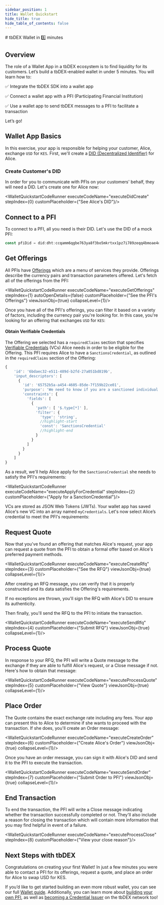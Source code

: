 ```yaml
---
sidebar_position: 1
title: Wallet Quickstart
hide_title: true
hide_table_of_contents: false
---
```



<QuickstartExecutionProvider>
# tbDEX Wallet in 5️⃣ minutes

## Overview

The role of a Wallet App in a tbDEX ecosystem is to find liquidity for its customers. Let’s build a tbDEX-enabled wallet in under 5 minutes. You will learn how to:

✅  Integrate the tbDEX SDK into a wallet app

✅  Connect a wallet app with a PFI (Participating Financial Institution)

✅  Use a wallet app to send tbDEX messages to a PFI to facilitate a transaction



Let’s go!


## Wallet App Basics

In this exercise, your app is responsible for helping your customer, Alice, exchange `USD` for `KES`. First, we'll create a [DID (Decentralized Identifier)](/docs/web5/learn/decentralized-identifiers) for Alice.

### Create Customer's DID

In order for you to communicate with PFIs on your customers' behalf, they will need a DID. Let's create one for Alice now:

<CodeSnippet snippetName="walletQuickstartDidCreate" />

<WalletQuickstartCodeRunner executeCodeName="executeDidCreate" stepIndex={0} customPlaceholder={"See Alice's DID"}/>


## Connect to a PFI

To connect to a PFI, all you need is their DID. Let's use the DID of a mock PFI: 

```js
const pfiDid = did:dht:ccqamm6qgbe763ya8f3bo5mkrtxx1pz7i789zeqq4bmoae4qnixy
```


## Get Offerings

All PFIs have [Offerings](/docs/tbdex/message-types#offerings) which are a menu of services they provide. Offerings describe the currency pairs and transaction parameters offered. Let's fetch all of the offerings from the PFI:

<CodeSnippet snippetName="walletQuickstartGetOfferings"/>

<WalletQuickstartCodeRunner executeCodeName="executeGetOfferings" stepIndex={1} autoOpenDetails={false} customPlaceholder={"See the PFI's Offerings"} viewJsonObj={true} collapseLevel={1}/>

Once you have all of the PFI's offerings, you can filter it based on a variety of factors, including the currency pair you're looking for. In this case, you're looking for an offering that exchanges `USD` for `KES`:

<CodeSnippet snippetName="walletQuickstartSelectOffering" />

#### Obtain Verifiable Credentials

The Offering we selected has a `requiredClaims` section that specifies [Verifiable Credentials](/docs/web5/learn/verifiable-credentials) (VCs) Alice needs  in order to be eligible for the Offering. This PFI requires Alice to have a `SanctionsCredential`, as outlined in the `requiredClaims` section of the Offering:

```js
{
    'id': '6bdaec32-e511-489d-b2fd-27a051bd819b',
    'input_descriptors': [
      {
        'id': '65752b5a-a454-4605-85de-7f159b22ce01',
        'purpose': 'We need to know if you are a sanctioned individual',
        'constraints': {
          'fields': [
            {
              'path': [ '$.type[*]' ],
              'filter': {
                'type': 'string',
                //highlight-start
                'const': 'SanctionsCredential'
                //highlight-end
              }
            }
          ]
        }
      }
    ]
}
```

As a result, we'll help Alice apply for the `SanctionsCredential` she needs to satisfy the PFI's requirements:

<WalletQuickstartCodeRunner executeCodeName="executeApplyForCredential" stepIndex={2} customPlaceholder={"Apply for a SanctionCredential"}/>

VCs are stored as JSON Web Tokens (JWTs). Your wallet app has saved Alice's new VC into an array named `myCredentials`. Let's now select Alice’s credential to meet the PFI's requirements:

<CodeSnippet snippetName="walletQuickstartSelectCredentials" />

## Request Quote

Now that you've found an offering that matches Alice's request, your app can request a quote from the PFI to obtain a formal offer based on Alice's preferred payment methods.

<CodeSnippet snippetName="walletQuickstartCreateRfq" />

<WalletQuickstartCodeRunner executeCodeName="executeCreateRfq" stepIndex={3} customPlaceholder={"See the RFQ"} viewJsonObj={true} collapseLevel={1}/>

After creating an RFQ message, you can verify that it is properly constructed and its data satisfies the Offering's requirements.

If no exceptions are thrown, you'll sign the RFQ with Alice's DID to ensure its authenticity.

Then finally, you'll send the RFQ to the PFI to initiate the transaction.

<CodeSnippet snippetName="walletQuickstartSendRfq" />

<WalletQuickstartCodeRunner executeCodeName="executeSendRfq" stepIndex={4} customPlaceholder={"Submit RFQ"} viewJsonObj={true} collapseLevel={1}/> 

## Process Quote

In response to your RFQ, the PFI will write a Quote message to the exchange if they are able to fulfill Alice's request, or a Close message if not. Here's how to obtain that message:

<CodeSnippet snippetName="walletQuickstartProcessQuote" />

<WalletQuickstartCodeRunner executeCodeName="executeProcessQuote" stepIndex={5} customPlaceholder={"View Quote"} viewJsonObj={true} collapseLevel={1}/> 

## Place Order

The Quote contains the exact exchange rate including any fees. Your app can present this to Alice to determine if she wants to proceed with the transaction. If she does, you'll create an Order message:

<CodeSnippet snippetName="walletQuickstartCreateOrder" />

<WalletQuickstartCodeRunner executeCodeName="executeCreateOrder" stepIndex={6} customPlaceholder={"Create Alice's Order"} viewJsonObj={true} collapseLevel={1}/> 

Once you have an order message, you can sign it with Alice's DID and send it to the PFI to execute the transaction.

<CodeSnippet snippetName="walletQuickstartSubmitOrder" />

<WalletQuickstartCodeRunner executeCodeName="executeSendOrder" stepIndex={7} customPlaceholder={"Submit Order to PFI"} viewJsonObj={true} collapseLevel={1}/> 

## End Transaction

To end the transaction, the PFI will write a Close message indicating whether the transaction successfully completed or not. They'll also include a reason for closing the transaction which will contain more information that you may find helpful in event of a failure.

<CodeSnippet snippetName="walletQuickstartProcessClose" />

<WalletQuickstartCodeRunner executeCodeName="executeProcessClose" stepIndex={8} customPlaceholder={"View your close reason"}/> 

## Next Steps with tbDEX

Congratulations on creating your first Wallet! In just a few minutes you were able to contact a PFI for its offerings, request a quote, and place an order for Alice to swap USD for KES.

If you’d like to get started building an even more robust wallet, you can see our full [Wallet guide](/docs/tbdex/wallet/overview). Additionally, you can learn more about [building your own PFI](/docs/tbdex/pfi/overview), as well as [becoming a Credential Issuer](/docs/tbdex/issuer/overview) on the tbDEX network too!

</QuickstartExecutionProvider>
